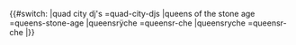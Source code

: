 <noinclude>
{{notice|This is a subtemplate of BillboardDecode, and should not be called directly}}</noinclude><includeonly>{{#switch:{{lc:{{{1}}}}}
|quad city dj's =quad-city-djs
|queens of the stone age =queens-stone-age
|queensrÿche =queensr-che
|queensryche =queensr-che
|{{urlencode:{{{1}}}}}}}</includeonly>